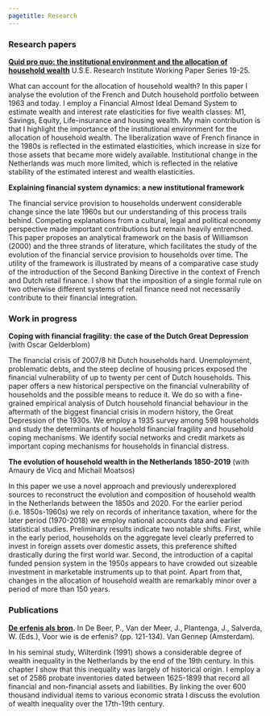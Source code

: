 ```yaml
---
pagetitle: Research
---
```


<link rel="stylesheet" href="styles.css" type="text/css">

### Research papers

**[Quid pro quo: the institutional environment and the allocation of household wealth](http://dspace.library.uu.nl/handle/1874/394040)** U.S.E. Research Institute Working Paper Series 19-25.

What can account for the allocation of household wealth? In this paper I analyse the evolution of the French and Dutch household portfolio between 1963 and today. I employ a Financial Almost Ideal Demand System to estimate wealth and interest rate elasticities for five wealth classes: M1, Savings, Equity, Life-insurance and housing wealth. My main contribution is that I highlight the importance of the institutional environment for the allocation of household wealth. The liberalization wave of French finance in the 1980s is reflected in the estimated elasticities, which increase in size for those assets that became more widely available. Institutional change in the Netherlands was much more limited, which is reflected in the relative stability of the estimated interest and wealth elasticities.

**Explaining financial system dynamics: a new institutional framework**

The financial service provision to households underwent considerable change since the late 1960s but our understanding of this process trails behind. Competing explanations from a cultural, legal and political economy perspective made important contributions but remain heavily entrenched. This paper proposes an analytical framework on the basis of Williamson (2000) and the three strands of literature, which facilitates the study of the evolution of the financial service provision to households over time. The utility of the framework is illustrated by means of a comparative case study of the introduction of the Second Banking Directive in the context of French and Dutch retail finance. I show that the imposition of a single formal rule on two otherwise different systems of retail finance need not necessarily contribute to their financial integration.


### Work in progress

**Coping with financial fragility: the case of the Dutch Great Depression** (with Oscar Gelderblom)

The financial crisis of 2007/8 hit Dutch households hard. Unemployment, problematic debts, and the steep decline of housing prices exposed the financial vulnerability of up to twenty per cent of Dutch households. This paper offers a new historical perspective on the financial vulnerability of households and the possible means to reduce it. We do so with a fine-grained empirical analysis of Dutch household financial behaviour in the aftermath of the biggest financial crisis in modern history, the Great Depression of the 1930s. We employ a 1935 survey among 598 households and study the determinants of household financial fragility and household coping mechanisms. We identify social networks and credit markets as important coping mechanisms for households in financial distress.

**The evolution of household wealth in the Netherlands 1850-2019** (with Amaury de Vicq and Michail Moatsos) 

In this paper we use a novel approach and previously underexplored sources to reconstruct the evolution and composition of household wealth in the Netherlands between the 1850s and 2020. For the earlier period (i.e. 1850s-1960s) we rely on records of inheritance taxation, where for the later period (1970-2018) we employ national accounts data and earlier statistical studies. Preliminary results indicate two notable shifts. First, while in the early period, households on the aggregate level clearly preferred to invest in foreign assets over domestic assets, this preference shifted drastically during the first world war. Second, the introduction of a capital funded pension system in the 1950s appears to have crowded out sizeable investment in marketable instruments up to that point. Apart from that, changes in the allocation of household wealth are remarkably minor over a period of more than 150 years.

### Publications
**[De erfenis als bron](https://www.vangennep-boeken.nl/boek_detail.php?id=538).** In De Beer, P., Van der Meer, J., Plantenga, J., Salverda, W. (Eds.), Voor wie is de erfenis? (pp. 121-134). Van Gennep (Amsterdam).

In his seminal study, Wilterdink (1991) shows a considerable degree of wealth inequality in the Netherlands by the end of the 19th century. In this chapter I show that this inequality was largely of historical origin. I employ a set of 2586 probate inventories dated between 1625-1899 that record all financial and non-financial assets and liabilities. By linking the over 600 thousand individual items to various economic strata I discuss the evolution of wealth inequality over the 17th-19th century. 